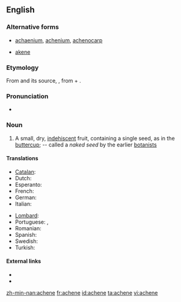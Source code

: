==English==

===Alternative forms===
* [[achaenium]], [[achenium]], [[achenocarp]]
* {{qualifier|alternative spelling}} [[akene]]

===Etymology===
From {{etyl|fr}} {{term|akène}} and its source, {{etyl|la}} {{term|achena}}, from {{etyl|grc}} {{term|ἀ-||a-|sc=polytonic|}} + {{term|χαίνω|sc=polytonic|tr=chainō||to gape}}.

===Pronunciation===
*{{a|UK}} {{IPA|/əˈkiːn/}}

===Noun===
{{en-noun}}

# {{botany}} A small, dry, [[indehiscent]] fruit, containing a single seed, as in the [[buttercup]]; -- called a ''naked seed'' by the earlier [[botanists]]

====Translations====
{{trans-top|small dry fruit}}
* [[Catalan]]: {{t|ca|aqueni|m}}
* Dutch: {{t|nl|dopvrucht}}
* Esperanto: {{t|eo|akeno|xs=Esperanto}}
* French: {{t+|fr|akène|m}}
* German: {{t|de|Achäne}}
* Italian: {{t-|it|achenio|m}}
{{trans-mid}}
* [[Lombard]]: {{tø|lmo|achénio|m}}
* Portuguese: {{t+|pt|aquênio|m}},  {{t+|pt|aquénio|m}}
* Romanian: {{t+|ro|achenă|f}}
*Spanish: {{t-|es|aquenio|m}}
* Swedish: {{t|sv|nötfrukt|c}}
* Turkish: {{t+|tr|aken}}
{{trans-bottom}}

====External links====
* {{R:Century 1911}}
* {{R:OneLook}}

[[zh-min-nan:achene]]
[[fr:achene]]
[[id:achene]]
[[ta:achene]]
[[vi:achene]]